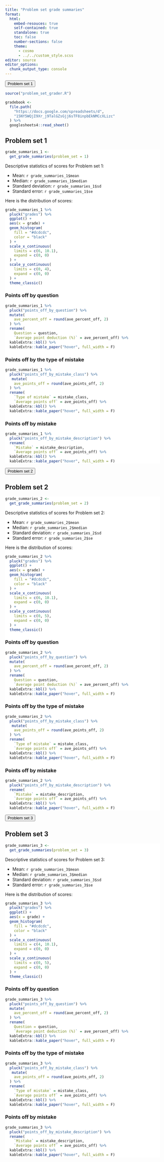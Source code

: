```yaml
---
title: "Problem set grade summaries"
format:
  html:
    embed-resouces: true
    self-contained: true
    standalone: true
    toc: false
    number-sections: false
    theme: 
      - cosmo
      - ../../custom_style.scss
editor: source
editor_options: 
  chunk_output_type: console
---
```


<button class="accordion">Problem set 1</button>

::: panel

```r
source("problem_set_grader.R")

gradebook <-
  file.path(
    "https://docs.google.com/spreadsheets/d",
    "15NY5WQjI9Xr_j9TalGZsGjj6sTF8inpbEkNMCcXLizc"
  ) %>% 
  googlesheets4::read_sheet()

```

## Problem set 1

:::{style="background-color: white; font-size: 14px;"}

```r
grade_summaries_1 <-
  get_grade_summaries(problem_set = 1)
```

Descriptive statistics of scores for Problem set 1:

* Mean: `r grade_summaries_1$mean`
* Median: `r grade_summaries_1$median`
* Standard deviation: `r grade_summaries_1$sd`
* Standard error: `r grade_summaries_1$se`

Here is the distribution of scores:

```r
grade_summaries_1 %>% 
  pluck("grades") %>% 
  ggplot() +
  aes(x = grade) +
  geom_histogram(
    fill = "#dcdcdc",
    color = "black"
  ) +
  scale_x_continuous(
    limits = c(6, 10.1),
    expand = c(0, 0)
  ) +
  scale_y_continuous(
    limits = c(0, 4),
    expand = c(0, 0)
  ) +
  theme_classic()
```

### Points off by question

```r
grade_summaries_1 %>% 
  pluck("points_off_by_question") %>% 
  mutate(
    ave_percent_off = round(ave_percent_off, 2)
  ) %>% 
  rename(
    Question = question,
    `Average point deduction (%)` = ave_percent_off) %>% 
  kableExtra::kbl() %>% 
  kableExtra::kable_paper("hover", full_width = F)
```

### Points off by the type of mistake

```r
grade_summaries_1 %>% 
  pluck("points_off_by_mistake_class") %>% 
   mutate(
    ave_points_off = round(ave_points_off, 2)
  ) %>% 
  rename(
    `Type of mistake` = mistake_class,
    `Average points off` = ave_points_off) %>% 
  kableExtra::kbl() %>% 
  kableExtra::kable_paper("hover", full_width = F)
```

### Points off by mistake

```r
grade_summaries_1 %>% 
  pluck("points_off_by_mistake_description") %>% 
  rename(
    `Mistake` = mistake_description,
    `Average points off` = ave_points_off) %>% 
  kableExtra::kbl() %>% 
  kableExtra::kable_paper("hover", full_width = F)
```

:::
:::

<button class="accordion">Problem set 2</button>

::: panel

## Problem set 2

:::{style="background-color: white; font-size: 14px;"}

```r
grade_summaries_2 <-
  get_grade_summaries(problem_set = 2)
```

Descriptive statistics of scores for Problem set 2:

* Mean: `r grade_summaries_2$mean`
* Median: `r grade_summaries_2$median`
* Standard deviation: `r grade_summaries_2$sd`
* Standard error: `r grade_summaries_2$se`

Here is the distribution of scores:

```r
grade_summaries_2 %>% 
  pluck("grades") %>% 
  ggplot() +
  aes(x = grade) +
  geom_histogram(
    fill = "#dcdcdc",
    color = "black"
  ) +
  scale_x_continuous(
    limits = c(6, 10.1),
    expand = c(0, 0)
  ) +
  scale_y_continuous(
    limits = c(0, 5),
    expand = c(0, 0)
  ) +
  theme_classic()
```

### Points off by question

```r
grade_summaries_2 %>% 
  pluck("points_off_by_question") %>% 
  mutate(
    ave_percent_off = round(ave_percent_off, 2)
  ) %>% 
  rename(
    Question = question,
    `Average point deduction (%)` = ave_percent_off) %>% 
  kableExtra::kbl() %>% 
  kableExtra::kable_paper("hover", full_width = F)
```

### Points off by the type of mistake

```r
grade_summaries_2 %>% 
  pluck("points_off_by_mistake_class") %>% 
   mutate(
    ave_points_off = round(ave_points_off, 2)
  ) %>% 
  rename(
    `Type of mistake` = mistake_class,
    `Average points off` = ave_points_off) %>% 
  kableExtra::kbl() %>% 
  kableExtra::kable_paper("hover", full_width = F)
```

### Points off by mistake

```r
grade_summaries_2 %>% 
  pluck("points_off_by_mistake_description") %>% 
  rename(
    `Mistake` = mistake_description,
    `Average points off` = ave_points_off) %>% 
  kableExtra::kbl() %>% 
  kableExtra::kable_paper("hover", full_width = F)
```

:::
:::

<button class="accordion">Problem set 3</button>

::: panel

## Problem set 3

:::{style="background-color: white; font-size: 14px;"}

```r
grade_summaries_3 <-
  get_grade_summaries(problem_set = 3)
```

Descriptive statistics of scores for Problem set 3:

* Mean: `r grade_summaries_3$mean`
* Median: `r grade_summaries_3$median`
* Standard deviation: `r grade_summaries_3$sd`
* Standard error: `r grade_summaries_3$se`

Here is the distribution of scores:

```r
grade_summaries_3 %>% 
  pluck("grades") %>% 
  ggplot() +
  aes(x = grade) +
  geom_histogram(
    fill = "#dcdcdc",
    color = "black"
  ) +
  scale_x_continuous(
    limits = c(4, 10.1),
    expand = c(0, 0)
  ) +
  scale_y_continuous(
    limits = c(0, 5),
    expand = c(0, 0)
  ) +
  theme_classic()
```

### Points off by question

```r
grade_summaries_3 %>% 
  pluck("points_off_by_question") %>% 
  mutate(
    ave_percent_off = round(ave_percent_off, 2)
  ) %>% 
  rename(
    Question = question,
    `Average point deduction (%)` = ave_percent_off) %>% 
  kableExtra::kbl() %>% 
  kableExtra::kable_paper("hover", full_width = F)
```

### Points off by the type of mistake

```r
grade_summaries_3 %>% 
  pluck("points_off_by_mistake_class") %>% 
   mutate(
    ave_points_off = round(ave_points_off, 2)
  ) %>% 
  rename(
    `Type of mistake` = mistake_class,
    `Average points off` = ave_points_off) %>% 
  kableExtra::kbl() %>% 
  kableExtra::kable_paper("hover", full_width = F)
```

### Points off by mistake

```r
grade_summaries_3 %>% 
  pluck("points_off_by_mistake_description") %>% 
  rename(
    `Mistake` = mistake_description,
    `Average points off` = ave_points_off) %>% 
  kableExtra::kbl() %>% 
  kableExtra::kable_paper("hover", full_width = F)
```

:::
:::


<script>
var acc = document.getElementsByClassName("accordion");
var i;

for (i = 0; i < acc.length; i++) {
acc[i].addEventListener("click", function() {
this.classList.toggle("active");
var panel = this.nextElementSibling;
if (panel.style.display === "block") {
panel.style.display = "none";
} else {
panel.style.display = "block";
}
});
}
</script>

